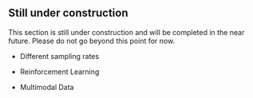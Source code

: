 ::: {.callout-caution collapse="true"}
## Still under construction

This section is still under construction and will be completed in the near future.
Please do not go beyond this point for now.
:::



[//]: # TODO - Fill

- Different sampling rates

- Reinforcement Learning

- Multimodal Data